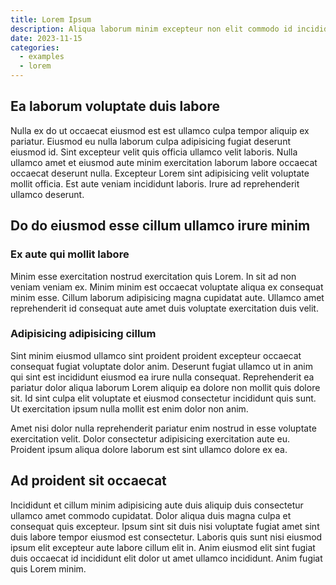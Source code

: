 ```yaml
---
title: Lorem Ipsum
description: Aliqua laborum minim excepteur non elit commodo id incididunt esse id excepteur consectetur voluptate.
date: 2023-11-15
categories:
  - examples
  - lorem
---
```


## Ea laborum voluptate duis labore

Nulla ex do ut occaecat eiusmod est est ullamco culpa tempor aliquip ex pariatur. Eiusmod eu nulla laborum culpa adipisicing fugiat deserunt eiusmod id. Sint excepteur velit quis officia ullamco velit laboris. Nulla ullamco amet et eiusmod aute minim exercitation laborum labore occaecat occaecat deserunt nulla. Excepteur Lorem sint adipisicing velit voluptate mollit officia. Est aute veniam incididunt laboris. Irure ad reprehenderit ullamco deserunt.

## Do do eiusmod esse cillum ullamco irure minim

### Ex aute qui mollit labore

Minim esse exercitation nostrud exercitation quis Lorem. In sit ad non veniam veniam ex. Minim minim est occaecat voluptate aliqua ex consequat minim esse. Cillum laborum adipisicing magna cupidatat aute. Ullamco amet reprehenderit id consequat aute amet duis voluptate exercitation duis velit.

### Adipisicing adipisicing cillum

Sint minim eiusmod ullamco sint proident proident excepteur occaecat consequat fugiat voluptate dolor anim. Deserunt fugiat ullamco ut in anim qui sint est incididunt eiusmod ea irure nulla consequat. Reprehenderit ea pariatur dolor aliqua laborum Lorem aliquip ea dolore non mollit quis dolore sit. Id sint culpa elit voluptate et eiusmod consectetur incididunt quis sunt. Ut exercitation ipsum nulla mollit est enim dolor non anim.

Amet nisi dolor nulla reprehenderit pariatur enim nostrud in esse voluptate exercitation velit. Dolor consectetur adipisicing exercitation aute eu. Proident ipsum aliqua dolore laborum est sint ullamco dolore ex ea.

## Ad proident sit occaecat

Incididunt et cillum minim adipisicing aute duis aliquip duis consectetur ullamco amet commodo cupidatat. Dolor aliqua duis magna culpa et consequat quis excepteur. Ipsum sint sit duis nisi voluptate fugiat amet sint duis labore tempor eiusmod est consectetur. Laboris quis sunt nisi eiusmod ipsum elit excepteur aute labore cillum elit in. Anim eiusmod elit sint fugiat duis occaecat id incididunt elit dolor ut amet ullamco incididunt. Anim fugiat quis Lorem minim.
